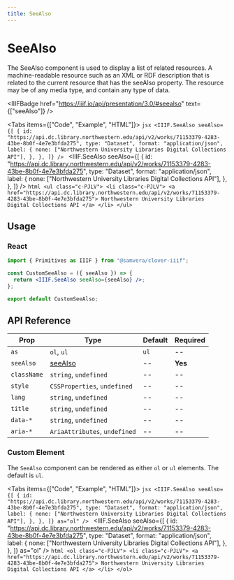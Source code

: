 ```yaml
---
title: SeeAlso
---
```



# SeeAlso

The SeeAlso component is used to display a list of related resources. A machine-readable resource such as an XML or RDF description that is related to the current resource that has the seeAlso property. The resource may be of any media type, and contain any type of data.

<IIIFBadge
  href="https://iiif.io/api/presentation/3.0/#seealso"
  text={["seeAlso"]}
/>

<Tabs items={["Code", "Example", "HTML"]}>
  <Tab>
    ```jsx
    <IIIF.SeeAlso
      seeAlso={[
        {
          id: "https://api.dc.library.northwestern.edu/api/v2/works/71153379-4283-43be-8b0f-4e7e3bfda275",
          type: "Dataset",
          format: "application/json",
          label: {
            none: ["Northwestern University Libraries Digital Collections API"],
          },
        },
      ]}
    />
    ```
  </Tab>
  <Tab>
    <IIIF.SeeAlso
      seeAlso={[
        {
          id: "https://api.dc.library.northwestern.edu/api/v2/works/71153379-4283-43be-8b0f-4e7e3bfda275",
          type: "Dataset",
          format: "application/json",
          label: {
            none: ["Northwestern University Libraries Digital Collections API"],
          },
        },
      ]}
    />
  </Tab>
  <Tab>
    ```html
    <ul class="c-PJLV">
      <li class="c-PJLV">
        <a href="https://api.dc.library.northwestern.edu/api/v2/works/71153379-4283-43be-8b0f-4e7e3bfda275">
          Northwestern University Libraries Digital Collections API
        </a>
      </li>
    </ul>
    ```
  </Tab>
</Tabs>

## Usage

### React

```jsx
import { Primitives as IIIF } from "@samvera/clover-iiif";

const CustomSeeAlso = ({ seeAlso }) => {
  return <IIIF.SeeAlso seeAlso={seeAlso} />;
};

export default CustomSeeAlso;
```

## API Reference

| Prop        | Type                                                     | Default | Required |
| ----------- | -------------------------------------------------------- | ------- | -------- |
| `as`        | `ol`, `ul`                                               | `ul`    | --       |
| `seeAlso`   | [seeAlso](https://iiif.io/api/presentation/3.0/#seeAlso) | --      | **Yes**  |
| `className` | `string`, `undefined`                                    | --      | --       |
| `style`     | `CSSProperties`, `undefined`                             | --      | --       |
| `lang`      | `string`, `undefined`                                    | --      | --       |
| `title`     | `string`, `undefined`                                    | --      | --       |
| `data-*`    | `string`, `undefined`                                    | --      | --       |
| `aria-*`    | `AriaAttributes`, `undefined`                            | --      | --       |

### Custom Element

The `SeeAlso` component can be rendered as either `ol` or `ul` elements. The default is `ul`.

<Tabs items={["Code", "Example", "HTML"]}>
  <Tab>
    ```jsx
    <IIIF.SeeAlso
      seeAlso={[
        {
          id: "https://api.dc.library.northwestern.edu/api/v2/works/71153379-4283-43be-8b0f-4e7e3bfda275",
          type: "Dataset",
          format: "application/json",
          label: {
            none: ["Northwestern University Libraries Digital Collections API"],
          },
        },
      ]}
      as="ol"
    />
    ```
  </Tab>
  <Tab>
    <IIIF.SeeAlso
      seeAlso={[
        {
          id: "https://api.dc.library.northwestern.edu/api/v2/works/71153379-4283-43be-8b0f-4e7e3bfda275",
          type: "Dataset",
          format: "application/json",
          label: {
            none: ["Northwestern University Libraries Digital Collections API"],
          },
        },
      ]}
      as="ol"
    />
  </Tab>
  <Tab>
    ```html
    <ol class="c-PJLV">
      <li class="c-PJLV">
        <a href="https://api.dc.library.northwestern.edu/api/v2/works/71153379-4283-43be-8b0f-4e7e3bfda275">
          Northwestern University Libraries Digital Collections API
        </a>
      </li>
    </ol>
    ```
  </Tab>
</Tabs>
